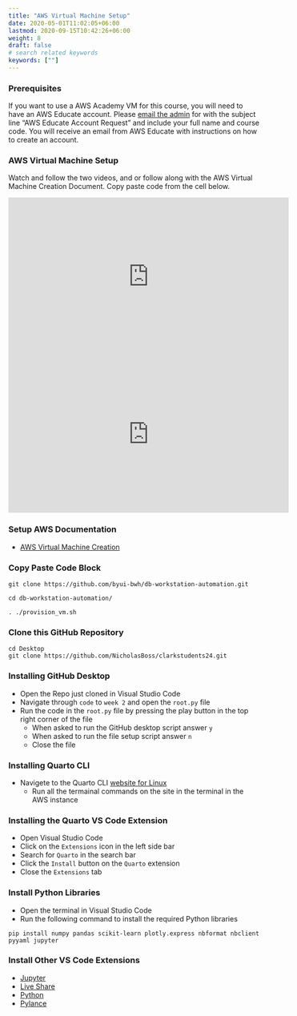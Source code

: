 ```yaml
---
title: "AWS Virtual Machine Setup"
date: 2020-05-01T11:02:05+06:00
lastmod: 2020-09-15T10:42:26+06:00
weight: 8
draft: false
# search related keywords
keywords: [""]
---
```



### Prerequisites
If you want to use a AWS Academy VM for this course, you will need to have an AWS Educate account. Please [email the admin](mailto:clarkty@byui.edu) for with the subject line "AWS Educate Account Request" and include your full name and course code. You will receive an email from AWS Educate with instructions on how to create an account.


### AWS Virtual Machine Setup
Watch and follow the two videos, and or follow along with the AWS Virtual Machine Creation Document. Copy paste code from the cell below.

```{=html}
<iframe width="560" height="315" src="https://www.youtube.com/embed/H59S0YBOv4A?si=w4pHoAboHN-t8YNl" title="YouTube video player" frameborder="0" allow="accelerometer; autoplay; clipboard-write; encrypted-media; gyroscope; picture-in-picture; web-share" allowfullscreen></iframe>
```

```{=html}
<iframe width="560" height="315" src="https://www.youtube.com/embed/4ia0cvfgSrY?si=UReGJTVcf4SeMFW9" title="YouTube video player" frameborder="0" allow="accelerometer; autoplay; clipboard-write; encrypted-media; gyroscope; picture-in-picture; web-share" allowfullscreen></iframe>
```


### Setup AWS Documentation
- [AWS Virtual Machine Creation](https://www.cse-byui.org/)


### Copy Paste Code Block
```.batch
git clone https://github.com/byui-bwh/db-workstation-automation.git 

cd db-workstation-automation/

. ./provision_vm.sh
```

### Clone this GitHub Repository
```.batch
cd Desktop
git clone https://github.com/NicholasBoss/clarkstudents24.git
```

### Installing GitHub Desktop
- Open the Repo just cloned in Visual Studio Code
- Navigate through `code` to `week 2` and open the `root.py` file
- Run the code in the `root.py` file by pressing the play button in the top right corner of the file
    - When asked to run the GitHub desktop script answer `y`
    - When asked to run the file setup script answer `n`
    - Close the file

### Installing Quarto CLI
- Navigete to the Quarto CLI [website for Linux](https://byuidss.slack.com/archives/D01ULMRAD8T/p1715879012282849)
    - Run all the termainal commands on the site in the terminal in the AWS instance

### Installing the Quarto VS Code Extension
- Open Visual Studio Code
- Click on the `Extensions` icon in the left side bar
- Search for `Quarto` in the search bar
- Click the `Install` button on the `Quarto` extension
- Close the `Extensions` tab

### Install Python Libraries
- Open the terminal in Visual Studio Code
- Run the following command to install the required Python libraries  

```.batch
pip install numpy pandas scikit-learn plotly.express nbformat nbclient pyyaml jupyter
```

### Install Other VS Code Extensions
- [Jupyter](https://marketplace.visualstudio.com/items?itemName=ms-toolsai.jupyter)
- [Live Share](https://marketplace.visualstudio.com/items?itemName=MS-vsliveshare.vsliveshare)
- [Python](https://marketplace.visualstudio.com/items?itemName=ms-python.python)
- [Pylance](https://marketplace.visualstudio.com/items?itemName=ms-python.python)